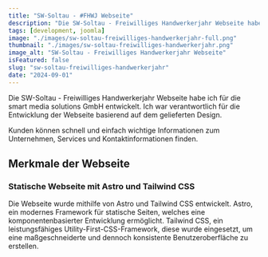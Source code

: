 ---
title: "SW-Soltau - #FHWJ Webseite"
description: "Die SW-Soltau - Freiwilliges Handwerkerjahr Webseite habe ich für die smart media solutions GmbH entwickelt."
tags: [development, joomla]
image: "./images/sw-soltau-freiwilliges-handwerkerjahr-full.png"
thumbnail: "./images/sw-soltau-freiwilliges-handwerkerjahr.png"
image_alt: "SW-Soltau - Freiwilliges Handwerkerjahr Webseite"
isFeatured: false
slug: "sw-soltau-freiwilliges-handwerkerjahr"
date: "2024-09-01"
---


Die SW-Soltau - Freiwilliges Handwerkerjahr Webseite habe ich für die smart media solutions GmbH entwickelt. Ich war verantwortlich für die Entwicklung der Webseite basierend auf dem gelieferten Design.

Kunden können schnell und einfach wichtige Informationen zum Unternehmen, Services und Kontaktinformationen finden.

<ProjectDetails
  client="smart media solutions GmbH"
  handover="09/2024"
  services="HTML, Tailwind, JavaScript, Astro"
  website="https://freiwilliges-handwerkerjahr.de/"
/>

## Merkmale der Webseite

### Statische Webseite mit Astro und Tailwind CSS

Die Webseite wurde mithilfe von Astro und Tailwind CSS entwickelt. Astro, ein modernes Framework für statische Seiten, welches eine komponentenbasierter Entwicklung ermöglicht. Tailwind CSS, ein leistungsfähiges Utility-First-CSS-Framework, diese wurde eingesetzt, um eine maßgeschneiderte und dennoch konsistente Benutzeroberfläche zu erstellen.
